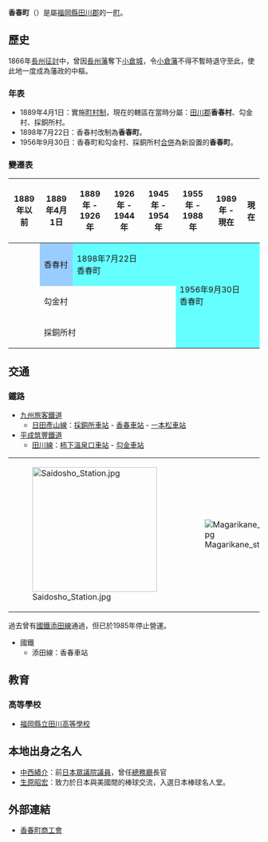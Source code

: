 {{日本町村
| 自治體名=香春
| 町村=町
| 圖像=[[File:Kawarajinja.jpg|240px]]
| 圖像說明=[[香春神社|香春神社]]
| 町村章=[[File:Emblem_of_Kawara.jpg|100px]]
| 日文原名=香春町
| 平假名=かわらまち
| 羅馬字拼音=Kawara-machi
| 都道府縣=福岡縣
| 支廳=
| 郡=田川郡
| 編號=40601-5
| 面積=44.56
| 邊界未定=
| 人口=11,768
| 統計時間= 2010年3月1日
| 自治體=[[北九州市|北九州市]]（[[小倉南区|小倉南区]]）、[[田川市|田川市]]、[[福智町|福智町]]、[[大任町|大任町]]、[[赤村|赤村]]、[[京都町|京都町]]
| 樹=[[銀杏|銀杏]]
| 花=[[梅|梅]]
| 鳥=[[日本樹鶯|日本樹鶯]]
| 其他象徵物=町色
| 其他象徵=綠色
| 首長=[[加治忠一|加治忠一]]
| 議員數=15
| 郵遞區號=822-1492
| 所在地=田川郡香春町大字高野994番地
| 電話號碼=947-32-2511
| 外部連結={{url|http://www.town.kawara.fukuoka.jp/}}
| 經度=
| 緯度=
| 地圖=[[File:Kawara_in_Fukuoka_Prefecture.png|210px]]
| 註記=人口：[http://www.pref.fukuoka.lg.jp/dataweb/search-1-10041.html 福岡縣官方網頁]
}}
'''香春町'''（{{jpn|j=香春町|hg=かわらまち|rm=Kawara machi|f=y}}）是屬[[福岡縣|福岡縣]][[田川郡|田川郡]]的一[[町|町]]。

==歷史==
1866年[[長州征討|長州征討]]中，曾因[[長州藩|長州藩]]奪下[[小倉城|小倉城]]，令[[小倉藩|小倉藩]]不得不暫時退守至此，使此地一度成為藩政的中樞。

===年表===
* 1889年4月1日：實施[[町村制|町村制]]，現在的轄區在當時分屬：[[田川郡|田川郡]]'''香春村'''、勾金村、採銅所村。
* 1898年7月22日：香春村改制為'''香春町'''。
* 1956年9月30日：香春町和勾金村、採銅所村[[市町村合併|合併]]為新設置的'''香春町'''。

===變遷表===
{| class="wikitable" style="font-size:x-small"
! 1889年以前
! 1889年4月1日
! 1889年 - 1926年
! 1926年 - 1944年
! 1945年 - 1954年
! 1955年 - 1988年
! 1989年 - 現在
! 現在
|-
|
| style="background-color:#9cf;" | 香春村
| colspan=3 style="background-color:#6ff;" | 1898年7月22日<br />香春町
| rowspan=3 colspan=3 style="background-color:#6ff;" | 1956年9月30日<br />香春町
|-
|
| colspan=4 | 勾金村
|-
|
| colspan=4 | 採銅所村
|}

==交通==
===鐵路===
* [[九州旅客鐵道|九州旅客鐵道]]
** [[日田彥山線|日田彥山線]]：[[採銅所車站|採銅所車站]] - [[香春車站|香春車站]] - [[一本松車站_(福岡縣)|一本松車站]]
* [[平成筑豐鐵道|平成筑豐鐵道]]
** [[田川線|田川線]]：[[柿下溫泉口車站|柿下溫泉口車站]] - [[勾金車站|勾金車站]]

{| border="0" 
|- 
| [[File:Saidosho_Station.jpg|250px]] || [[File:Magarikane_station2.jpg|thumb]] 
|}

過去曾有[[國鐵|國鐵]][[添田線|添田線]]通過，但已於1985年停止營運。
* 國鐵
** 添田線：香春車站

==教育==
===高等學校===
* [[福岡縣立田川高等學校|福岡縣立田川高等學校]]

== 本地出身之名人 ==
* [[中西績介|中西績介]]：前[[日本眾議院|日本眾議院]][[議員|議員]]，曾任[[總務廳_(日本)|總務廳]]長官
* [[生原昭宏|生原昭宏]]：致力於日本與美國間的棒球交流，入選日本棒球名人堂。

==外部連結==
{{commonscat|Kawara, Fukuoka}}
* {{Ja}} [http://www.kawara-s.or.jp/ 香春町商工會] {{Wayback|url=http://www.kawara-s.or.jp/ |date=20110122041443 }}

{{福岡縣}}{{Authority control}}